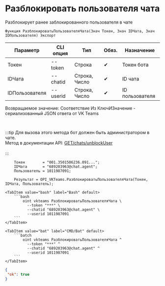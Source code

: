 ﻿---
sidebar_position: 9
---


# Разблокировать пользователя чата
 Разблокирует ранее заблокированного пользователя в чате



`Функция РазблокироватьПользователяЧата(Знач Токен, Знач IDЧата, Знач IDПользователя) Экспорт`

  | Параметр | CLI опция | Тип | Обяз. | Назначение |
  |-|-|-|-|-|
  | Токен | --token | Строка | &#x2714; | Токен бота |
  | IDЧата | --chatid | Строка, Число | &#x2714; | ID чата |
  | IDПользователя | --userid | Строка, Число | &#x2714; | ID пользователя |

  
  Возвращаемое значение:   Соответствие Из КлючИЗначение - сериализованный JSON ответа от VK Teams

<br/>

:::tip
Для вызова этого метода бот должен быть администратором в чате.<br/>
Метод в документации API: [GET ​​/chats/unblockUser](https://teams.vk.com/botapi/#/chats/get_chats_unblockUser)<br/>
<br/>
:::
<br/>


```bsl title="Пример использования для 1С:Предприятие/OneScript"
    Токен        = "001.3501506236.091...";
    IDЧата       = "689203963@chat.agent";
    Пользователь = 1011987091;

    Результат = OPI_VKTeams.РазблокироватьПользователяЧата(Токен, IDЧата, Пользователь);
```
    

 <Tabs>
  
    <TabItem value="bash" label="Bash" default>
        ```bash
            oint vkteams РазблокироватьПользователяЧата \
              --token "***" \
              --chatid "689203963@chat.agent" \
              --userid 1011987091
        ```
    </TabItem>
  
    <TabItem value="bat" label="CMD/Bat" default>
        ```batch
            oint vkteams РазблокироватьПользователяЧата ^
              --token "***" ^
              --chatid "689203963@chat.agent" ^
              --userid 1011987091
        ```
    </TabItem>
</Tabs>


```json title="Результат"
{
 "ok": true
}
```
